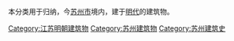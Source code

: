 本分类用于归纳，今[[苏州市|苏州市]]境内，建于[[明代|明代]]的建筑物。

[[Category:江苏明朝建筑物|Category:江苏明朝建筑物]]
[[Category:苏州建筑物|Category:苏州建筑物]]
[[Category:苏州建筑史|Category:苏州建筑史]]